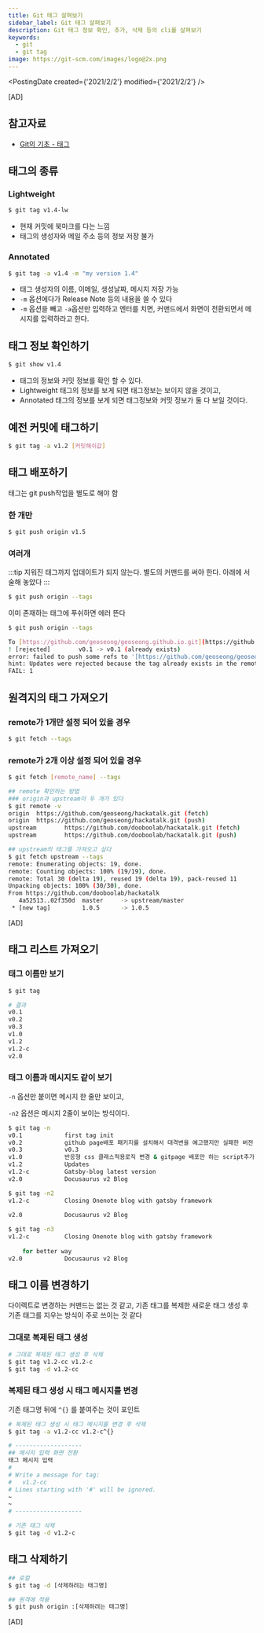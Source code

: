 ```yaml
---
title: Git 태그 살펴보기
sidebar_label: Git 태그 살펴보기
description: Git 태그 정보 확인, 추가, 삭제 등의 cli를 살펴보기
keywords:
  - git
  - git tag
image: https://git-scm.com/images/logo@2x.png
---
```



<PostingDate created={'2021/2/2'} modified={'2021/2/2'} />

[AD]


## 참고자료

- [Git의 기초 - 태그](https://git-scm.com/book/ko/v2/Git%EC%9D%98-%EA%B8%B0%EC%B4%88-%ED%83%9C%EA%B7%B8)

## 태그의 종류

### Lightweight

```bash
$ git tag v1.4-lw
```

- 현재 커밋에 북마크를 다는 느낌
- 태그의 생성자와 메일 주소 등의 정보 저장 불가

### Annotated

```bash
$ git tag -a v1.4 -m "my version 1.4"
```

- 태그 생성자의 이름, 이메일, 생성날짜, 메시지 저장 가능
- `-m` 옵션에다가 Release Note 등의 내용을 쓸 수 있다
- `-m` 옵션을 빼고 `-a`옵션만 입력하고 엔터를 치면, 커맨드에서 화면이 전환되면서 메시지를 입력하라고 한다.

## 태그 정보 확인하기

```bash
$ git show v1.4
```

- 태그의 정보와 커밋 정보를 확인 할 수 있다.
- Lightweight 태그의 정보를 보게 되면 태그정보는 보이지 않을 것이고,
- Annotated 태그의 정보를 보게 되면 태그정보와 커밋 정보가 둘 다 보일 것이다.

## 예전 커밋에 태그하기

```bash
$ git tag -a v1.2 [커밋해쉬값]
```

## 태그 배포하기

태그는 git push작업을 별도로 해야 함

### 한 개만

```bash
$ git push origin v1.5
```

### 여러개

:::tip
지워진 태그까지 업데이트가 되지 않는다. 별도의 커맨드를 써야 한다. 아래에 서술해 놓았다
:::

```bash
$ git push origin --tags
```

이미 존재하는 태그에 푸쉬하면 에러 뜬다

```bash
$ git push origin --tags

To [https://github.com/geoseong/geoseong.github.io.git](https://github.com/geoseong/geoseong.github.io.git)
! [rejected]        v0.1 -> v0.1 (already exists)
error: failed to push some refs to '[https://github.com/geoseong/geoseong.github.io.git](https://github.com/geoseong/geoseong.github.io.git)'
hint: Updates were rejected because the tag already exists in the remote.
FAIL: 1
```

## 원격지의 태그 가져오기

### remote가 1개만 설정 되어 있을 경우

```bash
$ git fetch --tags
```

### remote가 2개 이상 설정 되어 있을 경우

```bash
$ git fetch [remote_name] --tags

## remote 확인하는 방법
### origin과 upstream이 두 개가 있다
$ git remote -v
origin  https://github.com/geoseong/hackatalk.git (fetch)
origin  https://github.com/geoseong/hackatalk.git (push)
upstream        https://github.com/dooboolab/hackatalk.git (fetch)
upstream        https://github.com/dooboolab/hackatalk.git (push)

## upstream의 태그를 가져오고 싶다
$ git fetch upstream --tags
remote: Enumerating objects: 19, done.
remote: Counting objects: 100% (19/19), done.
remote: Total 30 (delta 19), reused 19 (delta 19), pack-reused 11
Unpacking objects: 100% (30/30), done.
From https://github.com/dooboolab/hackatalk
   4a52513..02f350d  master     -> upstream/master
 * [new tag]         1.0.5      -> 1.0.5
```

<p style={{height: '2rem'}}></p>
[AD]
<p style={{height: '2rem'}}></p>


## 태그 리스트 가져오기

### 태그 이름만 보기

```bash
$ git tag

# 결과
v0.1
v0.2
v0.3
v1.0
v1.2
v1.2-c
v2.0
```

### 태그 이름과 메시지도 같이 보기

`-n` 옵션만 붙이면 메시지 한 줄만 보이고,

`-n2` 옵션은 메시지 2줄이 보이는 방식이다.

```bash
$ git tag -n
v0.1            first tag init
v0.2            github page배포 패키지를 설치해서 대격변을 예고했지만 실패한 버전
v0.3            v0.3
v1.0            반응형 css 클래스적용로직 변경 & gitpage 배포만 하는 script추가 & sitemap plugin표준에 맞게 수정
v1.2            Updates
v1.2-c          Gatsby-blog latest version
v2.0            Docusaurus v2 Blog

$ git tag -n2
v1.2-c          Closing Onenote blog with gatsby framework
    
v2.0            Docusaurus v2 Blog

$ git tag -n3
v1.2-c          Closing Onenote blog with gatsby framework
    
    for better way
v2.0            Docusaurus v2 Blog
```

## 태그 이름 변경하기

다이렉트로 변경하는 커맨드는 없는 것 같고, 기존 태그를 복제한 새로운 태그 생성 후 기존 태그를 지우는 방식이 주로 쓰이는 것 같다

### 그대로 복제된 태그 생성

```bash
# 그대로 복제된 태그 생성 후 삭제
$ git tag v1.2-cc v1.2-c
$ git tag -d v1.2-cc
```

### 복제된 태그 생성 시 태그 메시지를 변경

기존 태그명 뒤에 `^{}` 를 붙여주는 것이 포인트

```bash
# 복제된 태그 생성 시 태그 메시지를 변경 후 삭제
$ git tag -a v1.2-cc v1.2-c^{}

# -------------------
## 메시지 입력 화면 전환
태그 메시지 입력
# 
# Write a message for tag:
#   v1.2-cc
# Lines starting with '#' will be ignored.
~
~
# -------------------

# 기존 태그 삭제
$ git tag -d v1.2-c
```

## 태그 삭제하기

```bash
## 로컬
$ git tag -d [삭제하려는 태그명]

## 원격에 적용
$ git push origin :[삭제하려는 태그명]
```


[AD]

<Comment />
